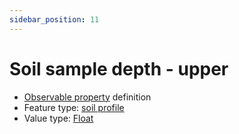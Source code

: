 ```yaml
---
sidebar_position: 11
---
```



# Soil sample depth - upper

- [Observable property](/viewers/dawe-vocabs?uri=https://linked.data.gov.au/def/test/dawe-cv/2729becc-9e41-4303-9311-ec2a506e62e5) definition
- Feature type: [soil profile](http://linked.data.gov.au/def/tern-cv/80c39b95-0912-4267-bb66-2fa081683723)
- Value type: [Float](https://w3id.org/tern/ontologies/tern/Float)


<Example protocolModule="soil-subsite-sampling" observableProperty="https://linked.data.gov.au/def/test/dawe-cv/2729becc-9e41-4303-9311-ec2a506e62e5" />
